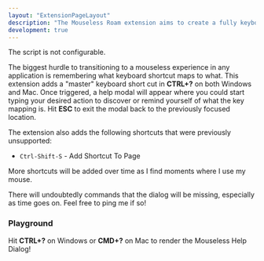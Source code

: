 ```yaml
---
layout: "ExtensionPageLayout"
description: "The Mouseless Roam extension aims to create a fully keyboard accessible experience in Roam!"
development: true
---
```



The script is not configurable.

The biggest hurdle to transitioning to a mouseless experience in any application is remembering what keyboard shortcut maps to what. This extension adds a "master" keyboard short cut in **CTRL+?** on both Windows and Mac. Once triggered, a help modal will appear where you could start typing your desired action to discover or remind yourself of what the key mapping is. Hit **ESC** to exit the modal back to the previously focused location.

The extension also adds the following shortcuts that were previously unsupported:
- `Ctrl-Shift-S` - Add Shortcut To Page

More shortcuts will be added over time as I find moments where I use my mouse.

There will undoubtedly commands that the dialog will be missing, especially as time goes on. Feel free to ping me if so!

### Playground

<MouselessDialog />

Hit **CTRL+?** on Windows or **CMD+?** on Mac to render the Mouseless Help Dialog!
